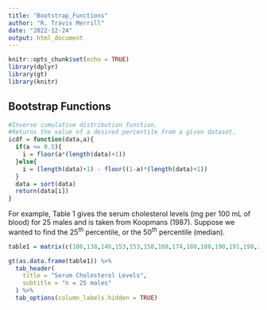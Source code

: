 ```yaml
---
title: "Bootstrap_Functions"
author: "R. Travis Merrill"
date: "2022-12-24"
output: html_document
---
```


```r
knitr::opts_chunk$set(echo = TRUE)
library(dplyr)
library(gt)
library(knitr)
```

## Bootstrap Functions 

```r
#Inverse cumulative distribution function.
#Returns the value of a desired percentile from a given dataset. 
icdf = function(data,a){
  if(a <= 0.5){
    i = floor(a*(length(data)+1))
  }else{
    i = (length(data)+1) - floor((1-a)*(length(data)+1))
  }
  data = sort(data)
  return(data[i])
}
```

For example, Table 1 gives the serum cholesterol levels (mg per 100 mL of blood) for 25 males and is taken from Koopmans (1987). Suppose we wanted to find the $25^{th}$ percentile, or the $50^{th}$ percentile (median).

```r
table1 = matrix(c(106,138,146,153,153,158,160,174,180,180,190,191,198,203,207,215,217,223,241,242,251,260,265,280,305), nrow = 5, ncol = 5)

gt(as.data.frame(table1)) %>% 
  tab_header(
    title = "Serum Cholesterol Levels",
    subtitle = "n = 25 males"
  ) %>% 
  tab_options(column_labels.hidden = TRUE)
```

